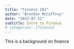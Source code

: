 ```yaml
---
title: "Finance 101"
author: "Brendan McCaffrey"
date: "2023-07-31"
subtitle: Intro to Finance
# categories: [finance]
---
```


This is a background on finance